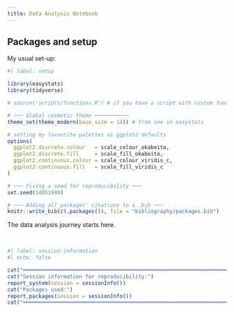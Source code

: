 ```yaml
---
title: Data Analysis Notebook
---
```


::: {.callout-note collapse="true"}
# Packages and setup

My usual set-up:

```r
#| label: setup

library(easystats)
library(tidyverse)

# source("scripts/functions.R") # if you have a script with custom functions

# ─── Global cosmetic theme ───────────
theme_set(theme_modern(base_size = 14)) # from see in easystats

# setting my favourite palettes as ggplot2 defaults
options( 
  ggplot2.discrete.colour   = scale_colour_okabeito,
  ggplot2.discrete.fill     = scale_fill_okabeito,
  ggplot2.continuous.colour = scale_colour_viridis_c,
  ggplot2.continuous.fill   = scale_fill_viridis_c
)

# ─── Fixing a seed for reproducibility ───
set.seed(14051998)

# ─── Adding all packages' citations to a .bib ───
knitr::write_bib(c(.packages()), file = "bibliography/packages.bib")
```
:::

The data analysis journey starts here.

&nbsp;
&nbsp;
&nbsp;

```r
#| label: session-information
#| echo: false

cat("═════════════════════════════════════════════════════════════════════════")
cat("Session information for reproducibility:")
report_system(session = sessionInfo())
cat("Packages used:")
report_packages(session = sessionInfo())
cat("═════════════════════════════════════════════════════════════════════════")
```



